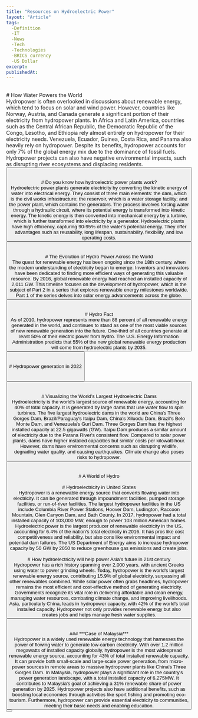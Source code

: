 ```yaml
---
title: "Resources on Hydroelectric Power"
layout: "Article"
tags: 
  -Definition
  -IT
  -News
  -Tech
  -Technologies
  -BRICS currency
  -US Dollar
excerpt:
publishedAt:
---
```

<br/>
# How Water Powers the World
<br/>
<Image src="/hydro.jpeg" alt="" width={800} height={700} />
<br/>
Hydropower is often overlooked in discussions about renewable energy, which tend to focus on solar and wind power. However, countries like Norway, Austria, and Canada generate a significant portion of their electricity from hydropower plants. In Africa and Latin America, countries such as the Central African Republic, the Democratic Republic of the Congo, Lesotho, and Ethiopia rely almost entirely on hydropower for their electricity needs. Venezuela, Ecuador, Guinea, Costa Rica, and Panama also heavily rely on hydropower. Despite its benefits, hydropower accounts for only 7% of the global energy mix due to the dominance of fossil fuels. Hydropower projects can also have negative environmental impacts, such as disrupting river ecosystems and displacing residents.
<br/>
<Button
  address="https://www.statista.com/chart/28032/share-of-electricity-generated-through-hydropower-per-country/"
  text="Source"
/>
<br/>
<br/>
# Do you know how hydroelectric power plants work?
<br/>
<Image src="/HowHydropowerPlantsWork.jpg" alt="" width={800} height={700} />
<br/>
Hydroelectric power plants generate electricity by converting the kinetic energy of water into electrical energy. They consist of three main elements: the dam, which is the civil works infrastructure; the reservoir, which is a water storage facility; and the power plant, which contains the generators. The process involves forcing water through a hydraulic circuit, where its potential energy is transformed into kinetic energy. The kinetic energy is then converted into mechanical energy by a turbine, which is further transformed into electricity by a generator. Hydroelectric plants have high efficiency, capturing 90-95% of the water's potential energy. They offer advantages such as reusability, long lifespan, sustainability, flexibility, and low operating costs.
<br/>
<Image src="/electricity_generated-hydro-hydro-anim-en.gif" alt="" width={800} height={700} />
<br/>
<Button
  address="https://www.iberdrola.com/sustainability/what-is-hydroelectric-energy"
  text="Source"
/>
<br/>
<br/>
# The Evolution of Hydro Power Across the World
<br/>
<Image src="/Hydro-Infographic-Timeline_Resized.png" alt="" width={800} height={700} />
<br/>
The quest for renewable energy has been ongoing since the 18th century, when the modern understanding of electricity began to emerge. Inventors and innovators have been dedicated to finding more efficient ways of generating this valuable resource. By 2016, global renewable energy had reached an installed capacity of 2,011 GW. This timeline focuses on the development of hydropower, which is the subject of Part 2 in a series that explores renewable energy milestones worldwide. Part 1 of the series delves into solar energy advancements across the globe.
<br/>
<Button
  address="https://www.energywatch.com.my/blog/2018/10/05/the-evolution-of-hydro-power-across-the-world/"
  text="Source"
/>
<br/>
<br/>
# Hydro Fact
<br/>
<Image src="/for_download_-_2018_hydropower_status_report_infographics_spread.png" alt="" width={800} height={700} />
<br/>
As of 2010, hydropower represents more than 88 percent of all renewable energy generated in the world, and continues to stand as one of the most viable sources of new renewable generation into the future. One-third of all countries generate at least 50% of their electric power from hydro. The U.S. Energy Information Administration predicts that 55% of the new global renewable energy production will come from hydroelectric plants by 2035.
<br/>
<Button
  address="https://www.kleinschmidtgroup.com/stem-center/hydropower/"
  text="Source"
/>
<br/>
<br/>
# Hydropower generation in 2022
<br/>
<Image src="/Hydropowergeneration, 2022.png" alt="" width={800} height={700} />
<br/>
<br/>
<Image src="/HydropowerG2022.png" alt="" width={800} height={700} />
<br/>
<br/>
<Button
  address="https://ourworldindata.org/grapher/hydropower-consumption?tab=chart"
  text="Source"
/>
<br/>
<br/>
# Visualizing the World’s Largest Hydroelectric Dams
<br/>
<Image src="/Largest_Hydro_Dams.jpg" alt="" width={800} height={700} />
<br/>
Hydroelectricity is the world's largest source of renewable energy, accounting for 40% of total capacity. It is generated by large dams that use water flow to spin turbines. The five largest hydroelectric dams in the world are China's Three Gorges Dam, Brazil/Paraguay's Itaipu Dam, China's Xiluodu Dam, Brazil's Belo Monte Dam, and Venezuela's Guri Dam. Three Gorges Dam has the highest installed capacity at 22.5 gigawatts (GW). Itaipu Dam produces a similar amount of electricity due to the Parana River's consistent flow. Compared to solar power plants, dams have higher installed capacities but similar costs per kilowatt-hour. However, dams have environmental concerns such as disrupting wildlife, degrading water quality, and causing earthquakes. Climate change also poses risks to hydropower.
<br/>
<Button
  address="https://www.visualcapitalist.com/visualizing-the-worlds-largest-hydroelectric-dams/"
  text="Source"
/>
<br/>
<br/>
# A World of Hydro
<br/>
<Image src="/InterestingHydroInfographic.jpg" alt="" width={900} height={800} />
<br/>
<br/>
# Hydroelectricity in United States
<br/>
<Image src="/HydroUs.png" alt="" width={900} height={800} />
<br/>
<Image src="/HydroUs2.png" alt="" width={900} height={800} />
<br/>
Hydropower is a renewable energy source that converts flowing water into electricity. It can be generated through impoundment facilities, pumped storage facilities, or run-of-river facilities. The largest hydropower facilities in the US include Columbia River Power Stations, Hoover Dam, Ludington, Raccoon Mountain, Glen Canyon Dam, and Bath County. In 2017, hydropower had a total installed capacity of 103,000 MW, enough to power 103 million American homes. Hydroelectric power is the largest producer of renewable electricity in the US, accounting for 6.4% of the nation's total electricity in 2016. It has pros like cost competitiveness and reliability, but also cons like environmental impact and potential dam failures. The US Department of Energy aims to increase hydropower capacity by 50 GW by 2050 to reduce greenhouse gas emissions and create jobs.
<br/>
<Image src="/HydroUs2.png" alt="" width={900} height={800} />
<br/>
<br/>
# How hydroelectricity will help power Asia’s future in 21st century
<br/>
<Image src="/hydropower2.jpeg" alt="" width={800} height={700} />
<br/>
Hydropower has a rich history spanning over 2,000 years, with ancient Greeks using water to power grinding wheels. Today, hydropower is the world's largest renewable energy source, contributing 15.9% of global electricity, surpassing all other renewables combined. While solar power often grabs headlines, hydropower remains the most efficient and cost-effective method of generating electricity. Governments recognize its vital role in delivering affordable and clean energy, managing water resources, combating climate change, and improving livelihoods. Asia, particularly China, leads in hydropower capacity, with 42% of the world's total installed capacity. Hydropower not only provides renewable energy but also creates jobs and helps manage fresh water supplies.
<br/>
<Button
  address="https://www.scmp.com/native/news/asia/topics/renewable-hydropower/article/3039386/how-hydroelectricity-will-help-power"
  text="Source"
/>
<br/>
<br/>
### ***Case of Malaysia***
<br/>
<Image src="/Hydropower-101-info-1.jpg" alt="" width={800} height={700} />
<br/>
Hydropower is a widely used renewable energy technology that harnesses the power of flowing water to generate low-carbon electricity. With over 1.2 million megawatts of installed capacity globally, hydropower is the most widespread renewable energy source, accounting for 43% of total installed renewable capacity. It can provide both small-scale and large-scale power generation, from micro-power sources in remote areas to massive hydropower plants like China's Three Gorges Dam. In Malaysia, hydropower plays a significant role in the country's power generation landscape, with a total installed capacity of 6,275MW. It contributes to Malaysia's goal of achieving a 31% renewable share of power generation by 2025. Hydropower projects also have additional benefits, such as boosting local economies through activities like sport fishing and promoting eco-tourism. Furthermore, hydropower can provide essential electricity to communities, meeting their basic needs and enabling education.
<br/>
<Button
  address="https://www.energywatch.com.my/blog/2021/05/31/hydropower101/"
  text="Source"
/>